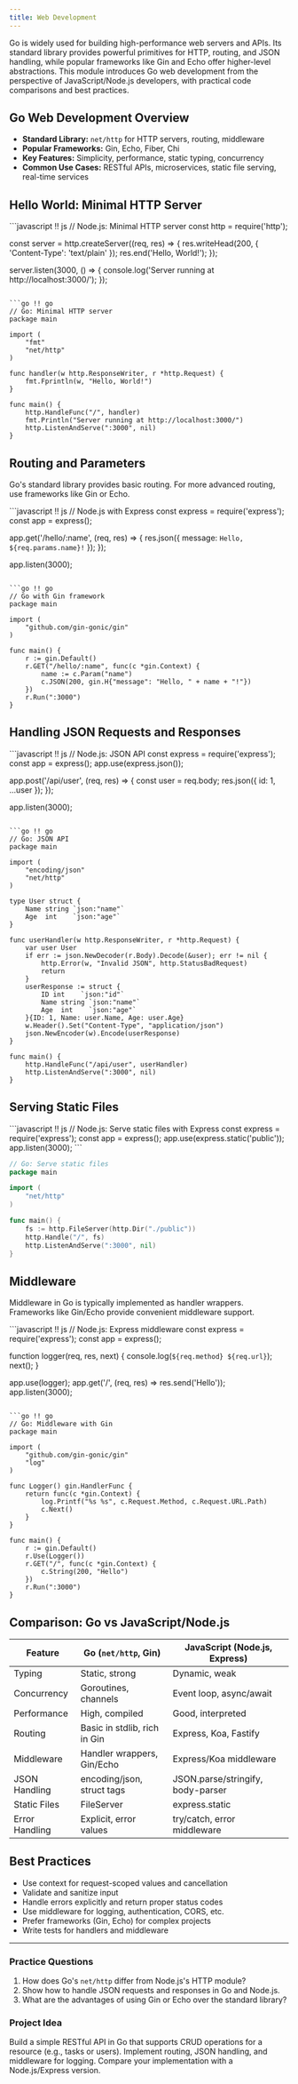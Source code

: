 ```yaml
---
title: Web Development
---
```


Go is widely used for building high-performance web servers and APIs. Its standard library provides powerful primitives for HTTP, routing, and JSON handling, while popular frameworks like Gin and Echo offer higher-level abstractions. This module introduces Go web development from the perspective of JavaScript/Node.js developers, with practical code comparisons and best practices.

## Go Web Development Overview

- **Standard Library:** `net/http` for HTTP servers, routing, middleware
- **Popular Frameworks:** Gin, Echo, Fiber, Chi
- **Key Features:** Simplicity, performance, static typing, concurrency
- **Common Use Cases:** RESTful APIs, microservices, static file serving, real-time services

## Hello World: Minimal HTTP Server

<UniversalEditor title="Hello World Web Server" compare={true}>
```javascript !! js
// Node.js: Minimal HTTP server
const http = require('http');

const server = http.createServer((req, res) => {
  res.writeHead(200, { 'Content-Type': 'text/plain' });
  res.end('Hello, World!');
});

server.listen(3000, () => {
  console.log('Server running at http://localhost:3000/');
});
```

```go !! go
// Go: Minimal HTTP server
package main

import (
	"fmt"
	"net/http"
)

func handler(w http.ResponseWriter, r *http.Request) {
	fmt.Fprintln(w, "Hello, World!")
}

func main() {
	http.HandleFunc("/", handler)
	fmt.Println("Server running at http://localhost:3000/")
	http.ListenAndServe(":3000", nil)
}
```
</UniversalEditor>

## Routing and Parameters

Go's standard library provides basic routing. For more advanced routing, use frameworks like Gin or Echo.

<UniversalEditor title="Routing Example" compare={true}>
```javascript !! js
// Node.js with Express
const express = require('express');
const app = express();

app.get('/hello/:name', (req, res) => {
  res.json({ message: `Hello, ${req.params.name}!` });
});

app.listen(3000);
```

```go !! go
// Go with Gin framework
package main

import (
	"github.com/gin-gonic/gin"
)

func main() {
	r := gin.Default()
	r.GET("/hello/:name", func(c *gin.Context) {
		name := c.Param("name")
		c.JSON(200, gin.H{"message": "Hello, " + name + "!"})
	})
	r.Run(":3000")
}
```
</UniversalEditor>

## Handling JSON Requests and Responses

<UniversalEditor title="JSON API Example" compare={true}>
```javascript !! js
// Node.js: JSON API
const express = require('express');
const app = express();
app.use(express.json());

app.post('/api/user', (req, res) => {
  const user = req.body;
  res.json({ id: 1, ...user });
});

app.listen(3000);
```

```go !! go
// Go: JSON API
package main

import (
	"encoding/json"
	"net/http"
)

type User struct {
	Name string `json:"name"`
	Age  int    `json:"age"`
}

func userHandler(w http.ResponseWriter, r *http.Request) {
	var user User
	if err := json.NewDecoder(r.Body).Decode(&user); err != nil {
		http.Error(w, "Invalid JSON", http.StatusBadRequest)
		return
	}
	userResponse := struct {
		ID int    `json:"id"`
		Name string `json:"name"`
		Age  int    `json:"age"`
	}{ID: 1, Name: user.Name, Age: user.Age}
	w.Header().Set("Content-Type", "application/json")
	json.NewEncoder(w).Encode(userResponse)
}

func main() {
	http.HandleFunc("/api/user", userHandler)
	http.ListenAndServe(":3000", nil)
}
```
</UniversalEditor>

## Serving Static Files

<UniversalEditor title="Static File Serving" compare={true}>
```javascript !! js
// Node.js: Serve static files with Express
const express = require('express');
const app = express();
app.use(express.static('public'));
app.listen(3000);
```

```go !! go
// Go: Serve static files
package main

import (
	"net/http"
)

func main() {
	fs := http.FileServer(http.Dir("./public"))
	http.Handle("/", fs)
	http.ListenAndServe(":3000", nil)
}
```
</UniversalEditor>

## Middleware

Middleware in Go is typically implemented as handler wrappers. Frameworks like Gin/Echo provide convenient middleware support.

<UniversalEditor title="Middleware Example" compare={true}>
```javascript !! js
// Node.js: Express middleware
const express = require('express');
const app = express();

function logger(req, res, next) {
  console.log(`${req.method} ${req.url}`);
  next();
}

app.use(logger);
app.get('/', (req, res) => res.send('Hello'));
app.listen(3000);
```

```go !! go
// Go: Middleware with Gin
package main

import (
	"github.com/gin-gonic/gin"
	"log"
)

func Logger() gin.HandlerFunc {
	return func(c *gin.Context) {
		log.Printf("%s %s", c.Request.Method, c.Request.URL.Path)
		c.Next()
	}
}

func main() {
	r := gin.Default()
	r.Use(Logger())
	r.GET("/", func(c *gin.Context) {
		c.String(200, "Hello")
	})
	r.Run(":3000")
}
```
</UniversalEditor>

## Comparison: Go vs JavaScript/Node.js

| Feature         | Go (`net/http`, Gin)         | JavaScript (Node.js, Express) |
|-----------------|------------------------------|-------------------------------|
| Typing          | Static, strong               | Dynamic, weak                 |
| Concurrency     | Goroutines, channels         | Event loop, async/await       |
| Performance     | High, compiled               | Good, interpreted             |
| Routing         | Basic in stdlib, rich in Gin | Express, Koa, Fastify         |
| Middleware      | Handler wrappers, Gin/Echo   | Express/Koa middleware        |
| JSON Handling   | encoding/json, struct tags   | JSON.parse/stringify, body-parser |
| Static Files    | FileServer                   | express.static                |
| Error Handling  | Explicit, error values       | try/catch, error middleware   |

## Best Practices

- Use context for request-scoped values and cancellation
- Validate and sanitize input
- Handle errors explicitly and return proper status codes
- Use middleware for logging, authentication, CORS, etc.
- Prefer frameworks (Gin, Echo) for complex projects
- Write tests for handlers and middleware

---

### Practice Questions
1. How does Go's `net/http` differ from Node.js's HTTP module?
2. Show how to handle JSON requests and responses in Go and Node.js.
3. What are the advantages of using Gin or Echo over the standard library?

### Project Idea
Build a simple RESTful API in Go that supports CRUD operations for a resource (e.g., tasks or users). Implement routing, JSON handling, and middleware for logging. Compare your implementation with a Node.js/Express version.
